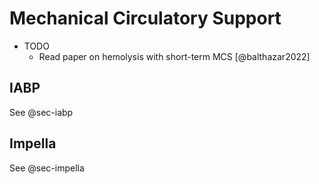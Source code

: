 # Mechanical Circulatory Support

-   TODO
    -   Read paper on hemolysis with short-term MCS [@balthazar2022]

## IABP

See @sec-iabp

## Impella

See @sec-impella
